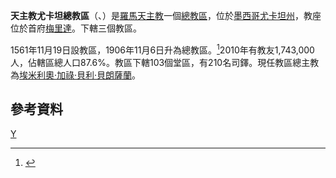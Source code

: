 {{Infobox Roman Catholic diocese
|jurisdiction     = 總教區
|name            = 尤卡坦
|latin= Archidioecesis Yucatanensis
|image =Catedral de San Ildefonso 02.JPG
|caption =聖伊爾德豐索主教座堂
 |location = [[墨西哥|墨西哥]]
|territory = [[尤卡坦州|尤卡坦州]]
|population = 1,743,000
|rite = [[罗马礼|罗马礼]]
|patron =
|province =
|established = 1561年
|cathedral = [[聖伊爾德豐索主教座堂_(梅里達)|聖伊爾德豐索主教座堂]] 
|co-cathedral =
|leadership = 總主教
|website =[http://arquidiocesisdeyucatan.com.mx/ 官方網頁]
|pope = 
|patriarch=
|metropolitan =[[埃米利奧·加祿·貝利·貝朗薩蘭|埃米利奧·加祿·貝利·貝朗薩蘭]]
|ordinary =
|coadjutor archbishop =
|coadjutor bishop =
|auxiliary =
|emeritus = }} 

'''天主教尤卡坦總教區'''（{{lang-la|Archidioecesis Yucatanensis}}、{{lang-es|Archidiócesis de Yucatán}}）是[[羅馬天主教|羅馬天主教]]一個[[總教區|總教區]]，位於[[墨西哥|墨西哥]][[尤卡坦州|尤卡坦州]]，教座位於首府[[梅里達_(墨西哥)|梅里達]]。下轄三個教區。

1561年11月19日設教區，1906年11月6日升為總教區。<ref>{{Cite web |url=http://arquidiocesisdeyucatan.com.mx/index/0-4 |title=Un Poco de Historia |access-date=2013-05-15 |archive-date=2013-05-03 |archive-url=https://web.archive.org/web/20130503073840/http://arquidiocesisdeyucatan.com.mx/index/0-4 |dead-url=yes }}</ref>2010年有教友1,743,000人，佔轄區總人口87.6%。教區下轄103個堂區，有210名司鐸。現任教區總主教為[[埃米利奧·加祿·貝利·貝朗薩蘭|埃米利奧·加祿·貝利·貝朗薩蘭]]。

==參考資料==
{{reflist}}
{{墨西哥天主教教區}}
{{Authority control}}
[[Category:墨西哥天主教教區|Y]]